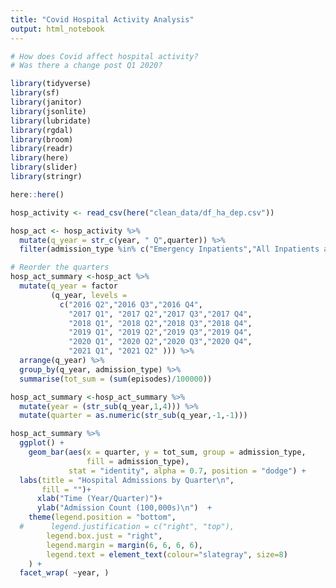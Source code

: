 ```yaml
---
title: "Covid Hospital Activity Analysis"
output: html_notebook
---
```


```r
# How does Covid affect hospital activity?
# Was there a change post Q1 2020?
```


```r
library(tidyverse)
library(sf)
library(janitor)
library(jsonlite)
library(lubridate)
library(rgdal)
library(broom)
library(readr)
library(here)
library(slider)
library(stringr)
```

```r
here::here()
```

```r
hosp_activity <- read_csv(here("clean_data/df_ha_dep.csv"))
```

```r
hosp_act <- hosp_activity %>% 
  mutate(q_year = str_c(year, " Q",quarter)) %>% 
  filter(admission_type %in% c("Emergency Inpatients","All Inpatients and Day cases" ))
```

```r
# Reorder the quarters
hosp_act_summary <-hosp_act %>% 
  mutate(q_year = factor
         (q_year, levels =
           c("2016 Q2","2016 Q3","2016 Q4",
             "2017 Q1", "2017 Q2","2017 Q3","2017 Q4",
             "2018 Q1", "2018 Q2","2018 Q3","2018 Q4",             
             "2019 Q1", "2019 Q2","2019 Q3","2019 Q4",            
             "2020 Q1", "2020 Q2","2020 Q3","2020 Q4",           
             "2021 Q1", "2021 Q2" ))) %>% 
  arrange(q_year) %>% 
  group_by(q_year, admission_type) %>% 
  summarise(tot_sum = (sum(episodes)/100000))
```

```r
hosp_act_summary <-hosp_act_summary %>% 
  mutate(year = (str_sub(q_year,1,4))) %>% 
  mutate(quarter = as.numeric(str_sub(q_year,-1,-1))) 
```

```r
hosp_act_summary %>% 
  ggplot() +
    geom_bar(aes(x = quarter, y = tot_sum, group = admission_type, 
                 fill = admission_type), 
             stat = "identity", alpha = 0.7, position = "dodge") +
  labs(title = "Hospital Admissions by Quarter\n",
       fill = "")+
      xlab("Time (Year/Quarter)")+
      ylab("Admission Count (100,000s)\n")  +
    theme(legend.position = "bottom",
  #      legend.justification = c("right", "top"),
        legend.box.just = "right",
        legend.margin = margin(6, 6, 6, 6),
        legend.text = element_text(colour="slategray", size=8)
    ) +
  facet_wrap( ~year, )
```